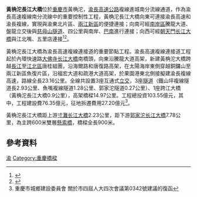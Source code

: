 {{CQ Future infrastructure}}
'''黃桷沱長江大橋'''位於[[重慶市|重慶市]]黃桷沱，[[渝長高速公路|渝長高速公路]]複線進城南分流線通道，作為渝長高速複線南分流線中的重要控制性工程，黃桷沱長江大橋向東可連接渝長高速和渝長複線，實現與渝東北片區、[[兩江新區|兩江新區]]的便捷連接；向南可經[[南岸區|南岸區]]騰龍大道、盤龍立交後與[[慈母山隧道|慈母山隧道]]、四公里與南岸、[[巴南|巴南]]進行連接；向西可經[[朝天門长江大橋|朝天門长江大橋]]與江北嘴、五里店連接<ref>{{Cite web |url=http://www.ccpc.cq.cn/home/index/more/u/jygk/id/202725.html |title=關於儘快啟動渝長高速複線 進城南分流線通道黃桷沱長江大橋的建議 |access-date=2016-04-15 |archive-date=2016-08-15 |archive-url=https://web.archive.org/web/20160815224402/http://www.ccpc.cq.cn/home/index/more/u/jygk/id/202725.html |dead-url=no }}</ref><ref>{{Cite web |url=http://www.cqdpc.gov.cn/html/article/uploadfiles/2016-03-10/20160310113305_4053.xls |title=重慶市2016年重大前期項目名單 |access-date=2016-04-15 |archive-url=https://web.archive.org/web/20160423140528/http://www.cqdpc.gov.cn/html/article/uploadfiles/2016-03-10/20160310113305_4053.xls |archive-date=2016-04-23 |dead-url=yes }}</ref>。

黃桷沱長江大橋為渝長高速複線連接道的重要節點工程。渝長高速複線連接道工程起於內環快速路[[大佛寺长江大橋|大佛寺长江大橋]]南橋頭，向東沿騰龍大道高架，新建黃桷沱大橋跨越[[長江|長江]]至[[江北區|江北區]]唐桂組團，沿海爾路和唐復路高架，在太陽海岸東側穿越銅鑼山至兩江新區魚復片區，沿福宏大道和疏港大道高架，於果園港東北側接擬建渝長複線高速，路線全長23.16公里。全線共設置3座互通式[[立交|立交]]，3座[[隧道|隧道]]（鐵山坪複線隧道長2.93公里、魚嘴複線隧道1.28公里、郭家沱隧道0.27公里）、1座跨江大橋（黃桷沱長江大橋0.9公里），高架橋樑14.97公里。工程總投資103.55億元，其中，工程建設費76.35億元，征地拆遷費用27.20億元<ref>重慶市城鄉建設委員會 關於市四屆人大四次會議第0342號建議的復函</ref>。

黃桷沱長江大橋距上游[[寸灘长江大橋|寸灘长江大橋]]2.23公里，距下游[[郭家沱长江大橋|郭家沱长江大橋]]7.78公里，為主跨600米雙層[[懸索橋|懸索橋]]，橋樑全長900米。

== 參考資料 ==
<references/>

{{Crossings navbox
|structure= [[長江橋隧列表|長江橋隧列表]]
|place= [[長江|長江]]
|bridge= 黃桷沱長江大橋
|bridge signs= 公路<br>[[重庆轨道交通18号线|重庆轨道交通18号线]]
|upstream= [[寸滩长江大桥|寸滩长江大桥]]
|upstream signs=  八车道公路
|downstream= [[郭家沱长江大桥|郭家沱长江大桥]]（在建）
|downstream signs= 八车道公路<br>[[重庆轨道交通8号线|重庆轨道交通8号线]]
}}
{{重慶橋樑}}

[[Category:長江大橋|渝]]
[[Category:重慶橋樑|Category:重慶橋樑]]